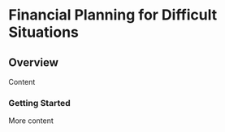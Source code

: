 # Financial Planning for Difficult Situations

## Overview

Content

### Getting Started

More content
